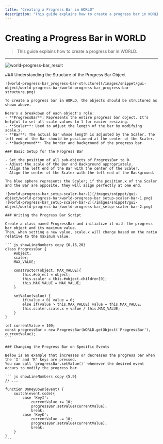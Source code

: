 ```yaml
---
title: "Creating a Progress Bar in WORLD"
description: "This guide explains how to create a progress bar in WORLD."
---
```


# Creating a Progress Bar in WORLD

> This guide explains how to create a progress bar in WORLD.

---

![world-progress-bar_result](/images/snippet/gui-object/world-progress-bar/world-progress-bar_result.gif)
<br/>

<Steps>
    ### Understanding the Structure of the Progress Bar Object

    ![world-progress-bar_progress-bar-structure](/images/snippet/gui-object/world-progress-bar/world-progress-bar_progress-bar-structure.png)
    
    To create a progress bar in WORLD, the objects should be structured as shown above.  

    Here's a breakdown of each object's role:
    - **ProgressBar**: Represents the entire progress bar object. It’s helpful to set all scale values to 1 for easier resizing.
    - **Scaler**: Used to adjust the length of the bar by modifying scale.x.
    - **Bar**: The actual bar whose length is adjusted by the Scaler. The left end of the Bar should be positioned at the center of the Scaler.
    - **Background**: The border and background of the progress bar.

    ### Basic Setup for the Progress Bar

    - Set the position of all sub-objects of ProgressBar to 0.
    - Adjust the scale of the Bar and Background appropriately.
    - Align the left end of the Bar with the center of the Scaler.
    - Align the center of the Scaler with the left end of the Background.

    The blue sphere represents the Scaler; if the position.x of the Scaler and the Bar are opposite, they will align perfectly at one end.

    ![world-progress-bar_setup-scaler-bar-1](/images/snippet/gui-object/world-progress-bar/world-progress-bar_setup-scaler-bar-1.png)
    ![world-progress-bar_setup-scaler-bar-2](/images/snippet/gui-object/world-progress-bar/world-progress-bar_setup-scaler-bar-2.png)

    ### Writing the Progress Bar Script

    Create a class named ProgressBar and initialize it with the progress bar object and its maximum value.  
    Then, when setting a new value, scale.x will change based on the ratio relative to the maximum value.

    ``` js showLineNumbers copy {6,15,20}
    class ProgressBar {
        #object;
        scaler;
        MAX_VALUE;
        
        constructor(object, MAX_VALUE){
            this.#object = object;
            this.scaler = this.#object.children[0];
            this.MAX_VALUE = MAX_VALUE;
        }
        
        setValue(value) {
            if(value < 0) value = 0;
            else if(value > this.MAX_VALUE) value = this.MAX_VALUE;
            this.scaler.scale.x = value / this.MAX_VALUE;
        }
    }

    let currentValue = 100;
    const progressBar = new ProgressBar(WORLD.getObject('ProgressBar'), currentValue);
    ```

    ### Changing the Progress Bar on Specific Events

    Below is an example that increases or decreases the progress bar when the 'I' and 'K' keys are pressed.  
    You can call `progressBar.setValue()` whenever the desired event occurs to modify the progress bar.

    ``` js showLineNumbers copy {5,9}
    // ...

    function OnKeyDown(event) {
        switch(event.code){
            case 'KeyI':
                currentValue += 10;
                progressBar.setValue(currentValue);
                break;
            case 'KeyK':
                currentValue -= 10;
                progressBar.setValue(currentValue);
                break;
        }
    }
    ```
</Steps>
